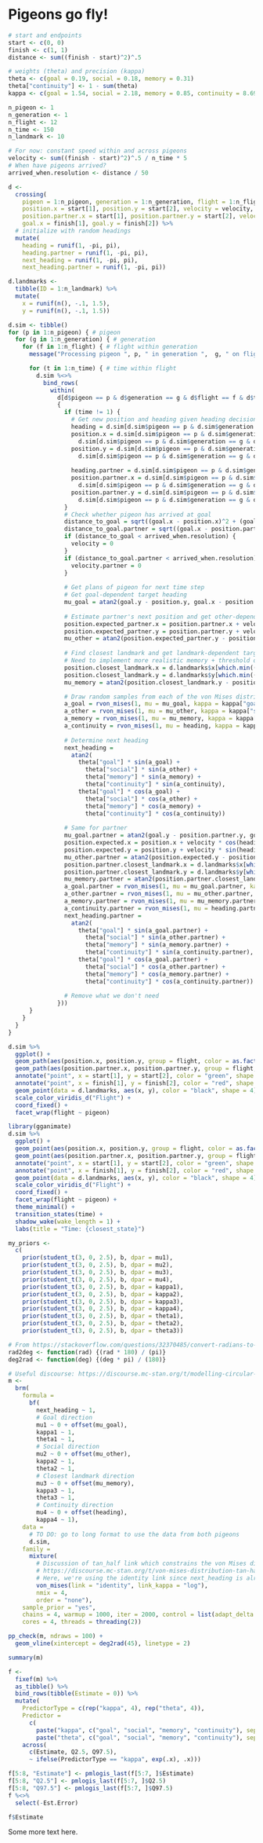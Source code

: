<!-- Do NOT knit this document. It is part of a larger document. Instead knit the main document (my-apa-formatted-article) -->

# Pigeons go fly!

```r
# start and endpoints
start <- c(0, 0)
finish <- c(1, 1)
distance <- sum((finish - start)^2)^.5

# weights (theta) and precision (kappa)
theta <- c(goal = 0.19, social = 0.18, memory = 0.31)
theta["continuity"] <- 1 - sum(theta)
kappa <- c(goal = 1.54, social = 2.18, memory = 0.85, continuity = 8.69)

n_pigeon <- 1
n_generation <- 1
n_flight <- 12
n_time <- 150
n_landmark <- 10

# For now: constant speed within and across pigeons
velocity <- sum((finish - start)^2)^.5 / n_time * 5
# When have pigeons arrived?
arrived_when.resolution <- distance / 50

d <- 
  crossing(
    pigeon = 1:n_pigeon, generation = 1:n_generation, flight = 1:n_flight, time = 1:n_time, 
    position.x = start[1], position.y = start[2], velocity = velocity,
    position.partner.x = start[1], position.partner.y = start[2], velocity.partner = velocity,
    goal.x = finish[1], goal.y = finish[2]) %>%
  # initialize with random headings
  mutate(
    heading = runif(1, -pi, pi),
    heading.partner = runif(1, -pi, pi),
    next_heading = runif(1, -pi, pi),
    next_heading.partner = runif(1, -pi, pi))

d.landmarks <- 
  tibble(ID = 1:n_landmark) %>%
  mutate(
    x = runif(n(), -.1, 1.5),
    y = runif(n(), -.1, 1.5))

d.sim <- tibble()
for (p in 1:n_pigeon) { # pigeon
  for (g in 1:n_generation) { # generation
    for (f in 1:n_flight) { # flight within generation
      message("Processing pigeon ", p, " in generation ",  g, " on flight ", f)

      for (t in 1:n_time) { # time within flight
        d.sim %<>%
          bind_rows(
            within(
              d[d$pigeon == p & d$generation == g & d$flight == f & d$time == t,],
              {   
                if (time != 1) {
                  # Get new position and heading given heading decision and velocity from previous time point
                  heading = d.sim[d.sim$pigeon == p & d.sim$generation == g & d.sim$flight == f & d.sim$time == t - 1,]$next_heading
                  position.x = d.sim[d.sim$pigeon == p & d.sim$generation == g & d.sim$flight == f & d.sim$time == t - 1,]$position.x + 
                    d.sim[d.sim$pigeon == p & d.sim$generation == g & d.sim$flight == f & d.sim$time == t - 1,]$velocity * cos(heading)
                  position.y = d.sim[d.sim$pigeon == p & d.sim$generation == g & d.sim$flight == f & d.sim$time == t - 1,]$position.y + 
                    d.sim[d.sim$pigeon == p & d.sim$generation == g & d.sim$flight == f & d.sim$time == t - 1,]$velocity * sin(heading)
                  
                  heading.partner = d.sim[d.sim$pigeon == p & d.sim$generation == g & d.sim$flight == f & d.sim$time == t - 1,]$next_heading.partner
                  position.partner.x = d.sim[d.sim$pigeon == p & d.sim$generation == g & d.sim$flight == f & d.sim$time == t - 1,]$position.partner.x + 
                    d.sim[d.sim$pigeon == p & d.sim$generation == g & d.sim$flight == f & d.sim$time == t - 1,]$velocity.partner * cos(heading.partner)
                  position.partner.y = d.sim[d.sim$pigeon == p & d.sim$generation == g & d.sim$flight == f & d.sim$time == t - 1,]$position.partner.y + 
                    d.sim[d.sim$pigeon == p & d.sim$generation == g & d.sim$flight == f & d.sim$time == t - 1,]$velocity.partner * sin(heading.partner)
                }
                # Check whether pigeon has arrived at goal
                distance_to_goal = sqrt((goal.x - position.x)^2 + (goal.y - position.y)^2)
                distance_to_goal.partner = sqrt((goal.x - position.partner.x)^2 + (goal.y - position.partner.y)^2)
                if (distance_to_goal < arrived_when.resolution) {
                  velocity = 0
                }
                if (distance_to_goal.partner < arrived_when.resolution) {
                  velocity.partner = 0
                }
                
                # Get plans of pigeon for next time step
                # Get goal-dependent target heading
                mu_goal = atan2(goal.y - position.y, goal.x - position.x)
                
                # Estimate partner's next position and get other-dependent target heading
                position.expected_partner.x = position.partner.x + velocity.partner * cos(heading.partner)
                position.expected_partner.y = position.partner.y + velocity.partner * sin(heading.partner)
                mu_other = atan2(position.expected_partner.y - position.y, position.expected_partner.x - position.x)
                
                # Find closest landmark and get landmark-dependent target heading
                # Need to implement more realistic memory + threshold distance at which landmarks can be seen
                position.closest_landmark.x = d.landmarks$x[which.min((d.landmarks$x - position.x)^2 + (d.landmarks$y - position.y)^2)]
                position.closest_landmark.y = d.landmarks$y[which.min((d.landmarks$x - position.x)^2 + (d.landmarks$y - position.y)^2)]
                mu_memory = atan2(position.closest_landmark.y - position.y, position.closest_landmark.x - position.x)

                # Draw random samples from each of the von Mises distribution
                a_goal = rvon_mises(1, mu = mu_goal, kappa = kappa["goal"])
                a_other = rvon_mises(1, mu = mu_other, kappa = kappa["social"])
                a_memory = rvon_mises(1, mu = mu_memory, kappa = kappa["memory"])
                a_continuity = rvon_mises(1, mu = heading, kappa = kappa["continuity"])
                
                # Determine next heading
                next_heading = 
                  atan2(
                    theta["goal"] * sin(a_goal) +
                      theta["social"] * sin(a_other) +
                      theta["memory"] * sin(a_memory) +
                      theta["continuity"] * sin(a_continuity),
                    theta["goal"] * cos(a_goal) +
                      theta["social"] * cos(a_other) +
                      theta["memory"] * cos(a_memory) +
                      theta["continuity"] * cos(a_continuity))
                
                # Same for partner
                mu_goal.partner = atan2(goal.y - position.partner.y, goal.x - position.partner.x)
                position.expected.x = position.x + velocity * cos(heading)
                position.expected.y = position.y + velocity * sin(heading)
                mu_other.partner = atan2(position.expected.y - position.partner.y, position.expected.x - position.partner.x)
                position.partner.closest_landmark.x = d.landmarks$x[which.min((d.landmarks$x - position.partner.x)^2 + (d.landmarks$y - position.partner.y)^2)]
                position.partner.closest_landmark.y = d.landmarks$y[which.min((d.landmarks$x - position.partner.x)^2 + (d.landmarks$y - position.partner.y)^2)]
                mu_memory.partner = atan2(position.partner.closest_landmark.y - position.partner.y, position.partner.closest_landmark.x - position.partner.x)
                a_goal.partner = rvon_mises(1, mu = mu_goal.partner, kappa = kappa["goal"])
                a_other.partner = rvon_mises(1, mu = mu_other.partner, kappa = kappa["social"])
                a_memory.partner = rvon_mises(1, mu = mu_memory.partner, kappa = kappa["memory"])
                a_continuity.partner = rvon_mises(1, mu = heading.partner, kappa = kappa["continuity"])
                next_heading.partner = 
                  atan2(
                    theta["goal"] * sin(a_goal.partner) +
                      theta["social"] * sin(a_other.partner) +
                      theta["memory"] * sin(a_memory.partner) +
                      theta["continuity"] * sin(a_continuity.partner),
                    theta["goal"] * cos(a_goal.partner) +
                      theta["social"] * cos(a_other.partner) +
                      theta["memory"] * cos(a_memory.partner) +
                      theta["continuity"] * cos(a_continuity.partner))
                
                # Remove what we don't need
              }))
      }
    }
  }
}
``` 

```r
d.sim %>%
  ggplot() +
  geom_path(aes(position.x, position.y, group = flight, color = as.factor(flight)), linetype = 1,) +
  geom_path(aes(position.partner.x, position.partner.y, group = flight, color = as.factor(flight)), linetype = 2) +
  annotate("point", x = start[1], y = start[2], color = "green", shape = 1, size = 2) +
  annotate("point", x = finish[1], y = finish[2], color = "red", shape = 1, size = 2) +
  geom_point(data = d.landmarks, aes(x, y), color = "black", shape = 4) +
  scale_color_viridis_d("Flight") +
  coord_fixed() +
  facet_wrap(flight ~ pigeon)

library(gganimate)
d.sim %>%
  ggplot() +
  geom_point(aes(position.x, position.y, group = flight, color = as.factor(flight)), shape = 2, size = .8) +
  geom_point(aes(position.partner.x, position.partner.y, group = flight, color = as.factor(flight)), shape = 3, size = .8) +
  annotate("point", x = start[1], y = start[2], color = "green", shape = 1, size = 2) +
  annotate("point", x = finish[1], y = finish[2], color = "red", shape = 1, size = 2) +
  geom_point(data = d.landmarks, aes(x, y), color = "black", shape = 4) +
  scale_color_viridis_d("Flight") +
  coord_fixed() +
  facet_wrap(flight ~ pigeon) +
  theme_minimal() +
  transition_states(time) +
  shadow_wake(wake_length = 1) +
  labs(title = "Time: {closest_state}")
```


```r
my_priors <- 
  c(
    prior(student_t(3, 0, 2.5), b, dpar = mu1),
    prior(student_t(3, 0, 2.5), b, dpar = mu2),
    prior(student_t(3, 0, 2.5), b, dpar = mu3),
    prior(student_t(3, 0, 2.5), b, dpar = mu4),
    prior(student_t(3, 0, 2.5), b, dpar = kappa1),
    prior(student_t(3, 0, 2.5), b, dpar = kappa2),
    prior(student_t(3, 0, 2.5), b, dpar = kappa3),
    prior(student_t(3, 0, 2.5), b, dpar = kappa4),
    prior(student_t(3, 0, 2.5), b, dpar = theta1),
    prior(student_t(3, 0, 2.5), b, dpar = theta2),
    prior(student_t(3, 0, 2.5), b, dpar = theta3))
```

```r
# From https://stackoverflow.com/questions/32370485/convert-radians-to-degree-degree-to-radians
rad2deg <- function(rad) {(rad * 180) / (pi)}
deg2rad <- function(deg) {(deg * pi) / (180)}

# Useful discourse: https://discourse.mc-stan.org/t/modelling-circular-data-with-brms-gaussian-or-von-mises/26980/5
m <- 
  brm(
    formula = 
      bf(
        next_heading ~ 1,
        # Goal direction
        mu1 ~ 0 + offset(mu_goal),
        kappa1 ~ 1, 
        theta1 ~ 1,
        # Social direction
        mu2 ~ 0 + offset(mu_other),
        kappa2 ~ 1,
        theta2 ~ 1,
        # Closest landmark direction
        mu3 ~ 0 + offset(mu_memory),
        kappa3 ~ 1,
        theta3 ~ 1,
        # Continuity direction
        mu4 ~ 0 + offset(heading),
        kappa4 ~ 1),
    data = 
      # TO DO: go to long format to use the data from both pigeons
      d.sim,
    family = 
      mixture(
        # Discussion of tan_half link which constrains the von Mises distribution to the interval [-pi, pi]
        # https://discourse.mc-stan.org/t/von-mises-distribution-tan-half-link/22182/2
        # Here, we're using the identity link since next_heading is already in radians
        von_mises(link = "identity", link_kappa = "log"), 
        nmix = 4,
        order = "none"),
    sample_prior = "yes",
    chains = 4, warmup = 1000, iter = 2000, control = list(adapt_delta = .9),
    cores = 4, threads = threading(2))
```

```r
pp_check(m, ndraws = 100) +
  geom_vline(xintercept = deg2rad(45), linetype = 2)
```

```r
summary(m)

f <-
  fixef(m) %>%
  as_tibble() %>%
  bind_rows(tibble(Estimate = 0)) %>%
  mutate(
    PredictorType = c(rep("kappa", 4), rep("theta", 4)),
    Predictor = 
      c(
        paste("kappa", c("goal", "social", "memory", "continuity"), sep = "_"), 
        paste("theta", c("goal", "social", "memory", "continuity"), sep = "_")),
    across(
      c(Estimate, Q2.5, Q97.5),
      ~ ifelse(PredictorType == "kappa", exp(.x), .x))) 

f[5:8, "Estimate"] <- pmlogis_last(f[5:7, ]$Estimate)
f[5:8, "Q2.5"] <- pmlogis_last(f[5:7, ]$Q2.5)
f[5:8, "Q97.5"] <- pmlogis_last(f[5:7, ]$Q97.5)
f %<>% 
  select(-Est.Error)

f$Estimate
```



Some more text here.











